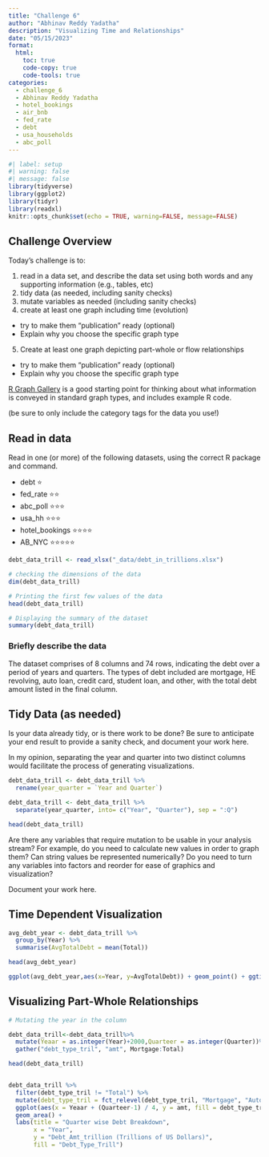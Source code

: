 ```yaml
---
title: "Challenge 6"
author: "Abhinav Reddy Yadatha"
description: "Visualizing Time and Relationships"
date: "05/15/2023"
format:
  html:
    toc: true
    code-copy: true
    code-tools: true
categories:
  - challenge_6
  - Abhinav Reddy Yadatha
  - hotel_bookings
  - air_bnb
  - fed_rate
  - debt
  - usa_households
  - abc_poll
---
```


```r
#| label: setup
#| warning: false
#| message: false
library(tidyverse)
library(ggplot2)
library(tidyr)
library(readxl)
knitr::opts_chunk$set(echo = TRUE, warning=FALSE, message=FALSE)
```

## Challenge Overview

Today's challenge is to:

1)  read in a data set, and describe the data set using both words and any supporting information (e.g., tables, etc)
2)  tidy data (as needed, including sanity checks)
3)  mutate variables as needed (including sanity checks)
4)  create at least one graph including time (evolution)
   - try to make them "publication" ready (optional)
   - Explain why you choose the specific graph type
5)  Create at least one graph depicting part-whole or flow relationships
   - try to make them "publication" ready (optional)
   - Explain why you choose the specific graph type

[R Graph Gallery](https://r-graph-gallery.com/) is a good starting point for thinking about what information is conveyed in standard graph types, and includes example R code.

(be sure to only include the category tags for the data you use!)

## Read in data

Read in one (or more) of the following datasets, using the correct R package and command.

  - debt  ⭐
  - fed_rate ⭐⭐
  - abc_poll ⭐⭐⭐
  - usa_hh ⭐⭐⭐
  - hotel_bookings ⭐⭐⭐⭐
  - AB_NYC ⭐⭐⭐⭐⭐

  

```r
debt_data_trill <- read_xlsx("_data/debt_in_trillions.xlsx")

# checking the dimensions of the data
dim(debt_data_trill)

# Printing the first few values of the data
head(debt_data_trill)

# Displaying the summary of the dataset
summary(debt_data_trill)

```

### Briefly describe the data

The dataset comprises of 8 columns and 74 rows, indicating the debt over a period of years and quarters. The types of debt included are mortgage, HE revolving, auto loan, credit card, student loan, and other, with the total debt amount listed in the final column.

## Tidy Data (as needed)

Is your data already tidy, or is there work to be done? Be sure to anticipate your end result to provide a sanity check, and document your work here.

In my opinion, separating the year and quarter into two distinct columns would facilitate the process of generating visualizations.

```r

debt_data_trill <- debt_data_trill %>%
  rename(year_quarter = `Year and Quarter`)

debt_data_trill <- debt_data_trill %>%
  separate(year_quarter, into= c("Year", "Quarter"), sep = ":Q")

head(debt_data_trill)

```

Are there any variables that require mutation to be usable in your analysis stream? For example, do you need to calculate new values in order to graph them? Can string values be represented numerically? Do you need to turn any variables into factors and reorder for ease of graphics and visualization?

Document your work here.


## Time Dependent Visualization

```r

avg_debt_year <- debt_data_trill %>%
  group_by(Year) %>%
  summarise(AvgTotalDebt = mean(Total))

head(avg_debt_year)

ggplot(avg_debt_year,aes(x=Year, y=AvgTotalDebt)) + geom_point() + ggtitle("Time dependent visualization of Average Debt over Years")

```



## Visualizing Part-Whole Relationships

```r

# Mutating the year in the column 

debt_data_trill<-debt_data_trill%>%
  mutate(Yeaar = as.integer(Year)+2000,Quarteer = as.integer(Quarter))%>%
  gather("debt_type_tril", "amt", Mortgage:Total)

head(debt_data_trill)


debt_data_trill %>%
  filter(debt_type_tril != "Total") %>%
  mutate(debt_type_tril = fct_relevel(debt_type_tril, "Mortgage", "Auto Loan", "Credit Card", "HE Revolving", "Other", "Student Loan")) %>%
  ggplot(aes(x = Yeaar + (Quarteer-1) / 4, y = amt, fill = debt_type_tril)) +
  geom_area() +
  labs(title = "Quarter wise Debt Breakdown",
       x = "Year",
       y = "Debt_Amt_trillion (Trillions of US Dollars)",
       fill = "Debt_Type_Trill") 


```

